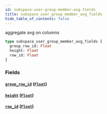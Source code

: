 ```yaml
---
id: subspace-user-group-member-avg-fields
title: subspace_user_group_member_avg_fields
hide_table_of_contents: false
---
```


aggregate avg on columns

```graphql
type subspace_user_group_member_avg_fields {
  group_row_id: Float
  height: Float
  row_id: Float
}
```

### Fields

#### [`group_row_id`](#) ([`Float`](../scalars/float))

#### [`height`](#) ([`Float`](../scalars/float))

#### [`row_id`](#) ([`Float`](../scalars/float))
